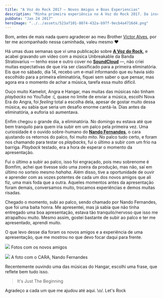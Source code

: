 ```yaml
---
title: "A Voz do Rock 2017 — Novos Amigos e Boas Experiencias"
description: "Minha primeira experiência no A Voz do Rock 2017. Da inscrição com Stratovarius à apresentação de Nova Era do Angra. Novos amigos e muito aprendizado no palco."
pubDate: "Jan 24 2017"
heroImage: "../../assets/523af101-8074-432a-b97f-9ecb4a4716d4.png"
---
```


Bom, antes de mais nada quero agradecer ao meu Brother [Victor Alves](https://www.instagram.com/victoralvesmusic/), por ter me acompanhado nessa caminhada, valeu mesmo ❤

Há umas duas semanas que vi uma publicação sobre [**A Voz do Rock**](http://manifestobar.com.br/avozdorock2017/)**,** e acabei gravando um vídeo com a música Unbreakable da Banda Stratovarius — tenho esse e outro cover no [**SoundCloud**](https://soundcloud.com/bomfim-junior/sets/covers) —, não criei muitas expectativas de que iria ser classificado para a primeira eliminatória. Eis que no sábado, dia 14, recebo um e-mail informando que eu havia sido escolhido para a primeira eliminatória, fiquei sem saber o que pensar, mas agora era o momento de achar a música, tarefa essa muito difícil.

Ouço muito Kamelot, Angra e Hangar, mas muitas das músicas não tinham *playbacks* no YouTube :(, quase no limite de enviar a música, escolhi Nova Era do Angra, foi *feeling* total a escolha dela, apesar de gostar muito dessa música, eu sabia que seria um desafio enorme cantá-la. Dias antes da eliminatória, a euforia só aumentava.

Enfim chegou o grande dia, a eliminatória. No domingo eu estava até que bem tranquilo para quem iria subir em um palco pela primeira vez. Uma curiosidade é o ouvido sobre-humano do [**Nando Fernandes**](https://www.facebook.com/nando.fernandes.3), o cara ajustando os retornos do palco, foi muito mito. No palco tudo certo, e foram nos chamando para testar os *playbacks*, fui o último a subir com um frio na barriga. *Playback* testado, era a hora de esperar o momento da apresentação.

Fui o último a subir ao palco, isso foi engraçado, pois meu sobrenome é Bomfim, achei que tivesse sido uma zoeira da produção, mas não, saí em último no sorteio mesmo *hahaha*. Além disso, tive a oportunidade de ouvir e aprender com as vozes potentes de cada um dos novos amigos que ali fiz, uma mais foda que a outra. Aqueles momentos antes da apresentação foram demais, conversamos muito, trocamos experiências e demos muitas risadas.

Chegado o momento, subi ao palco, sendo chamado por Nando Fernandes, que foi uma baita honra. Me apresentei, mas já sabia que não tinha entregado uma boa apresentação, estava tão tranquilo/nervoso que isso me atrapalhou muito. Mesmo assim, gostei bastante de subir ao palco e ter me apresentado, aprendi muito.

O que levo desse dia foram os novos amigos e a experiência de uma apresentação, que me mostrou no que devo focar daqui para frente.

![](../../assets/d4a6e8d9-d931-4c26-91ef-55b16679dda3.jpeg)
Fotos com os novos amigos

![](../../assets/72bce395-30c2-44bf-971c-d78a817b2f22.jpeg)
A foto com o CARA, Nando Fernandes

Recentemente ouvindo uma das músicas do Hangar, escolhi uma frase, que reflete bem tudo isso.

> It's Just The Beginning

Agradeço a cada um que me ajudou até aqui. \\o/. Let's Rock
